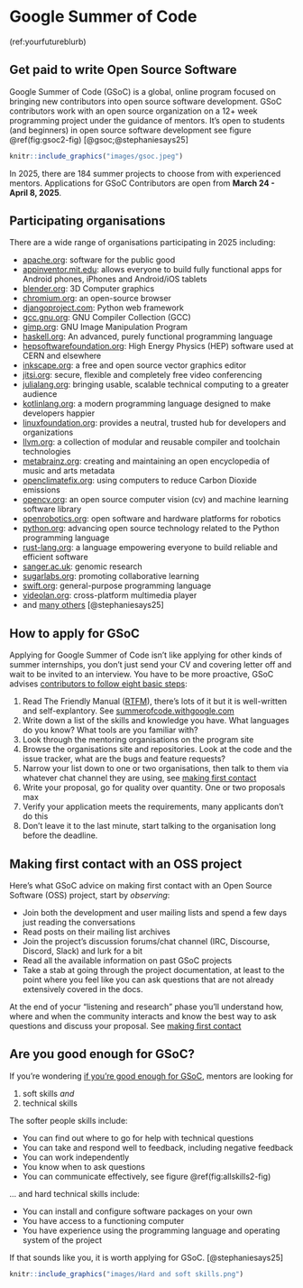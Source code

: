 # Google Summer of Code {#gsocode}

(ref:yourfutureblurb)

## Get paid to write Open Source Software {#gsocmore}

Google Summer of Code (GSoC) is a global, online program focused on bringing new contributors into open source software development. GSoC contributors work with an open source organization on a 12+ week programming project under the guidance of mentors. It's open to students (and beginners) in open source software development see figure \@ref(fig:gsoc2-fig) [@gsoc;@stephaniesays25] 

```r
knitr::include_graphics("images/gsoc.jpeg")
```

In 2025, there are 184 summer projects to choose from with experienced mentors. Applications for GSoC Contributors are open from **March 24 - April 8, 2025**. 

## Participating organisations {#gsoccers}

There are a wide range of organisations participating in 2025 including:

* [apache.org](https://apache.org/): software for the public good
* [appinventor.mit.edu](https://appinventor.mit.edu/): allows everyone to build fully functional apps for Android phones, iPhones and Android/iOS tablets
<!--* [archive.org](https://archive.org/): The Internet Archive-->
* [blender.org](https://www.blender.org/): 3D Computer graphics
* [chromium.org](https://www.chromium.org/):  an open-source browser
* [djangoproject.com](https://www.djangoproject.com/): Python web framework
<!--* [ga4gh.org](https://www.ga4gh.org/): The  Global Alliance for Genomics and Health (GA4GH) is an international community dedicated to advancing human health through genomic data-->
* [gcc.gnu.org](http://gcc.gnu.org/): GNU Compiler Collection (GCC)
* [gimp.org](https://www.gimp.org/): GNU Image Manipulation Program
* [haskell.org](https://www.haskell.org/): An advanced, purely functional programming language
* [hepsoftwarefoundation.org](https://hepsoftwarefoundation.org/): High Energy Physics (HEP) software used at CERN and elsewhere
* [inkscape.org](https://inkscape.org): a free and open source vector graphics editor 
* [jitsi.org](https://jitsi.org/): secure, flexible and
completely free video conferencing
* [julialang.org](https://julialang.org/): bringing usable, scalable technical computing to a greater audience
* [kotlinlang.org](https://kotlinlang.org/): a modern programming language designed to make developers happier
* [linuxfoundation.org](https://www.linuxfoundation.org/): provides a neutral, trusted hub for developers and organizations
* [llvm.org](https://llvm.org/): a collection of modular and reusable compiler and toolchain technologies
* [metabrainz.org](https://metabrainz.org): creating and maintaining an open encyclopedia of music and arts metadata
<!--* [mlpack.org](https://mlpack.org/): fast, header-only C++ machine learning library-->
* [openclimatefix.org](https://openclimatefix.org/): using computers
to reduce Carbon Dioxide emissions
* [opencv.org](https://opencv.org/): an open source computer vision (cv) and machine learning software library
* [openrobotics.org](https://www.openrobotics.org/): open software and hardware platforms for robotics
<!--* [postman.com](https://www.postman.com): an API platform for building and using APIs-->
* [python.org](https://www.python.org): advancing open source technology related to the Python programming language
* [rust-lang.org](https://www.rust-lang.org/): a language empowering everyone to build reliable and efficient software
* [sanger.ac.uk](https://www.sanger.ac.uk/): genomic research
<!--* [submitty.org](https://submitty.org/): course management, assignment submission, exam and grading system-->
* [sugarlabs.org](https://www.sugarlabs.org/): promoting collaborative learning
* [swift.org](https://www.swift.org/): general-purpose programming language
* [videolan.org](http://www.videolan.org/): cross-platform multimedia player 
<!--* [wikimedia.org](https://www.wikimedia.org/): bringing free educational content to the world-->
* and [many others](https://summerofcode.withgoogle.com/programs/2025/organizations) [@stephaniesays25]


## How to apply for GSoC {#gsocapply}

Applying for Google Summer of Code isn't like applying for other kinds of summer internships, you don't just send your CV and covering letter off and wait to be invited to an interview. You have to be more proactive, GSoC advises [contributors to follow eight basic steps](https://developers.google.com/open-source/gsoc/help/student-advice):

1. Read The Friendly Manual ([RTFM](https://en.wikipedia.org/wiki/RTFM)), there's lots of it but it is well-written and self-explantory. See [summerofcode.withgoogle.com](https://summerofcode.withgoogle.com/)
1. Write down a list of the skills and knowledge you have. What languages do you know? What tools are you familiar with?
1. Look through the mentoring organisations on the program site
1. Browse the organisations site and repositories. Look at the code and the issue tracker, what are the bugs and feature requests? 
1. Narrow your list down to one or two organisations, then talk to them via whatever chat channel they are using, see [making first contact](https://google.github.io/gsocguides/student/making-first-contact) 
1. Write your proposal, go for quality over quantity. One or two proposals max
1. Verify your application meets the requirements, many applicants don't do this
1. Don't leave it to the last minute, start talking to the organisation long before the deadline.

## Making first contact with an OSS project {#firstcontact}

Here's what GSoC advice on making first contact with an Open Source Software (OSS) project, start by _observing_:

* Join both the development and user mailing lists and spend a few days just reading the conversations
* Read posts on their mailing list archives
* Join the project’s discussion forums/chat channel (IRC, Discourse, Discord, Slack) and lurk for a bit
* Read all the available information on past GSoC projects
* Take a stab at going through the project documentation, at least to the point where you feel like you can ask questions that are not already extensively covered in the docs.

At the end of yocur “listening and research” phase you’ll understand how, where and when the community interacts and know the best way to ask questions and discuss your proposal. See [making first contact](https://google.github.io/gsocguides/student/making-first-contact) 


## Are you good enough for GSoC? {#iagefgsoc}

If you're wondering [if you're good enough for GSoC](https://google.github.io/gsocguides/student/am-i-good-enough), mentors are looking for 

1. soft skills *and* 
1. technical skills

The softer people skills include: 

* You can find out where to go for help with technical questions
* You can take and respond well to feedback, including negative feedback
* You can work independently 
* You know when to ask questions
* You can communicate effectively, see figure \@ref(fig:allskills2-fig) 

... and hard technical skills include:

* You can install and configure software packages on your own
* You have access to a functioning computer
* You have experience using the programming language and operating system of the project

If that sounds like you, it is worth applying for GSoC. [@stephaniesays25]

```r
knitr::include_graphics("images/Hard and soft skills.png")
```





